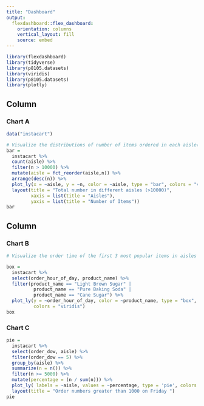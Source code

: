 ```yaml
---
title: "Dashboard"
output: 
  flexdashboard::flex_dashboard:
    orientation: columns
    vertical_layout: fill
    source: embed
---
```


```r
library(flexdashboard)
library(tidyverse)
library(p8105.datasets)
library(viridis)
library(p8105.datasets)
library(plotly)
```

Column {data-width=500}
-----------------------------------------------------------------------

### Chart A

```r
data("instacart")

# Visualize the distributions of number of items ordered in each aisle(focus on number of items greater than 10000).
bar = 
  instacart %>%
  count(aisle) %>%
  filter(n > 10000) %>% 
  mutate(aisle = fct_reorder(aisle,n)) %>%
  arrange(desc(n)) %>%
  plot_ly(x = ~aisle, y = ~n, color = ~aisle, type = "bar", colors = "viridis") %>%
  layout(title = "Total number in different aisles (>10000)",     
         xaxis = list(title = "Aisles"),
         yaxis = list(title = "Number of Items"))
bar
```

Column {data-width=350}
-----------------------------------------------------------------------

### Chart B

```r
# Visualize the order time of the first 3 most popular items in aisles 'baking ingredients'

box = 
  instacart %>% 
  select(order_hour_of_day, product_name) %>% 
  filter(product_name == "Light Brown Sugar" |
          product_name == "Pure Baking Soda" |
          product_name == "Cane Sugar") %>%
  plot_ly(y = ~order_hour_of_day, color = ~product_name, type = "box",
          colors = "viridis")
box
```

### Chart C

```r
pie =
  instacart %>%
  select(order_dow, aisle) %>% 
  filter(order_dow == 5) %>% 
  group_by(aisle) %>% 
  summarize(n = n()) %>% 
  filter(n >= 5000) %>% 
  mutate(percentage = (n / sum(n))) %>% 
  plot_ly( labels = ~aisle, values = ~percentage, type = 'pie', colors = "viridis") %>%
  layout(title = "Order numbers greater than 1000 on Friday ")
pie
```

